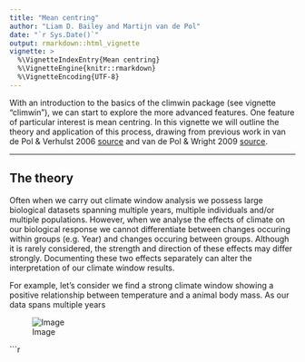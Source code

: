 ```yaml
---
title: "Mean centring"
author: "Liam D. Bailey and Martijn van de Pol"
date: "`r Sys.Date()`"
output: rmarkdown::html_vignette
vignette: >
  %\VignetteIndexEntry{Mean centring}
  %\VignetteEngine{knitr::rmarkdown}
  %\VignetteEncoding{UTF-8}
---
```


With an introduction to the basics of the climwin package (see vignette "climwin"), we can start to explore the more advanced features. One feature of particular interest is mean centring. In this vignette we will outline the theory and application of this process, drawing from previous work in van de Pol & Verhulst 2006 [source](http://www.jstor.org/stable/10.1086/503331) and van de Pol & Wright 2009 [source](http://www.sciencedirect.com/science/article/pii/S0003347208005423).

***********************

## The theory

Often when we carry out climate window analysis we possess large biological datasets spanning multiple years, multiple individuals and/or multiple populations. However, when we analyse the effects of climate on our biological response we cannot differentiate between changes occuring within groups (e.g. Year) and changes occuring between groups. Although it is rarely considered, the strength and direction of these effects may differ strongly. Documenting these two effects separately can alter the interpretation of our climate window results.

For example, let's consider we find a strong climate window showing a positive relationship between temperature and a animal body mass. As our data spans multiple years  

![Image](https://github.com/LiamDBailey/climwin/blob/master/images/Centring.png)





```r